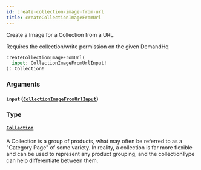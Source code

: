 ```yaml
---
id: create-collection-image-from-url
title: createCollectionImageFromUrl
---
```



Create a Image for a Collection from a URL.

Requires the collection/write permission on the given DemandHq


```graphql
createCollectionImageFromUrl(
  input: CollectionImageFromUrlInput!
): Collection!

```


### Arguments

#### `input` ([`CollectionImageFromUrlInput`](/developers/demandhq-apis/demand-api/graphql/reference/inputs/collection-image-from-url-input))




### Type

#### [`Collection`](/developers/demandhq-apis/demand-api/graphql/reference/objects/collection) 

A Collection is a group of products, what may often be referred to as a "Category Page" of some variety.
In reality, a collection is far more flexible and can be used to represent any
product grouping, and the collectionType can help differentiate between them.




